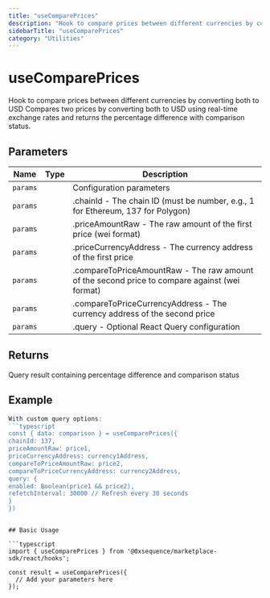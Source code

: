 ```yaml
---
title: "useComparePrices"
description: "Hook to compare prices between different currencies by converting both to USD Compares two prices by converting both to USD using real-time exchange rates and returns the percentage difference with comparison status."
sidebarTitle: "useComparePrices"
category: "Utilities"
---
```


# useComparePrices

Hook to compare prices between different currencies by converting both to USD Compares two prices by converting both to USD using real-time exchange rates and returns the percentage difference with comparison status.

## Parameters

| Name | Type | Description |
|------|------|-------------|
| `params` |  | Configuration parameters |
| `params` |  | .chainId - The chain ID (must be number, e.g., 1 for Ethereum, 137 for Polygon) |
| `params` |  | .priceAmountRaw - The raw amount of the first price (wei format) |
| `params` |  | .priceCurrencyAddress - The currency address of the first price |
| `params` |  | .compareToPriceAmountRaw - The raw amount of the second price to compare against (wei format) |
| `params` |  | .compareToPriceCurrencyAddress - The currency address of the second price |
| `params` |  | .query - Optional React Query configuration |

## Returns

Query result containing percentage difference and comparison status

## Example

```typescript
With custom query options:
```typescript
const { data: comparison } = useComparePrices({
chainId: 137,
priceAmountRaw: price1,
priceCurrencyAddress: currency1Address,
compareToPriceAmountRaw: price2,
compareToPriceCurrencyAddress: currency2Address,
query: {
enabled: Boolean(price1 && price2),
refetchInterval: 30000 // Refresh every 30 seconds
}
})
```
```

## Basic Usage

```typescript
import { useComparePrices } from '@0xsequence/marketplace-sdk/react/hooks';

const result = useComparePrices({
  // Add your parameters here
});
```

